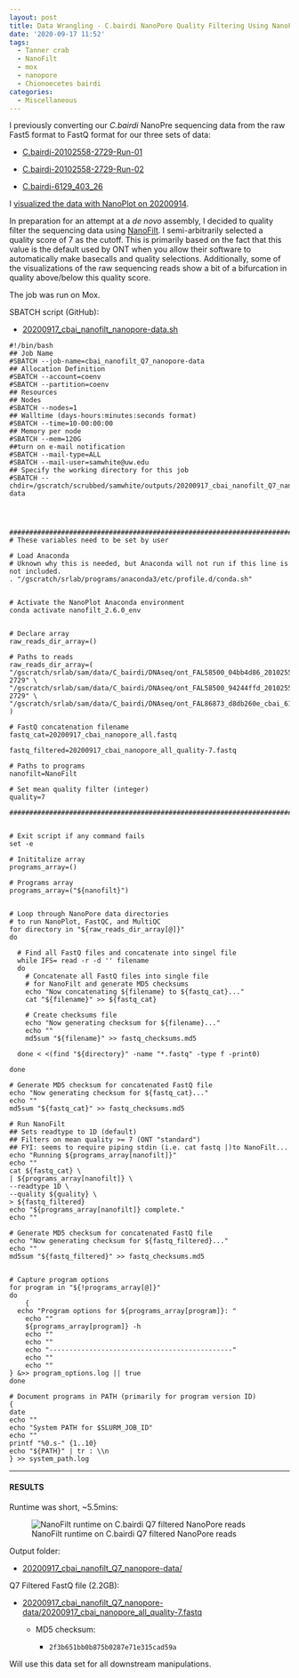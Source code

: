 ```yaml
---
layout: post
title: Data Wrangling - C.bairdi NanoPore Quality Filtering Using NanoFilt on Mox
date: '2020-09-17 11:52'
tags:
  - Tanner crab
  - NanoFilt
  - mox
  - nanopore
  - Chionoecetes bairdi
categories:
  - Miscellaneous
---
```

I previously converting our _C.bairdi_ NanoPre sequencing data from the raw Fast5 format to FastQ format for our three sets of data:

- [C.bairdi-20102558-2729-Run-01](https://robertslab.github.io/sams-notebook/2020/09/04/Data-Wrangling-NanoPore-Fast5-Conversion-to-FastQ-of-C.bairdi-20102558-2729-Run-01-on-Mox-with-GPU-Node.html)

- [C.bairdi-20102558-2729-Run-02](https://robertslab.github.io/sams-notebook/2020/09/04/Data-Wrangling-NanoPore-Fast5-Conversion-to-FastQ-of-C.bairdi-20102558-2729-Run-02-on-Mox-with-GPU-Node.html)

- [C.bairdi-6129_403_26](https://robertslab.github.io/sams-notebook/2020/09/04/Data-Wrangling-NanoPore-Fast5-Conversion-to-FastQ-of-C.bairdi-6129_403_26-on-Mox-with-GPU-Node.html)

I [visualized the data with NanoPlot on 20200914](https://robertslab.github.io/sams-notebook/2020/09/14/Data-Wrangling-Visualization-of-C.bairdi-NanoPore-Sequencing-Using-NanoPlot-on-Mox.html).

In preparation for an attempt at a _de novo_ assembly, I decided to quality filter the sequencing data using [NanoFilt](https://github.com/wdecoster/nanofilt). I semi-arbitrarily selected a quality score of 7 as the cutoff. This is primarily based on the fact that this value is the default used by ONT when you allow their software to automatically make basecalls and quality selections. Additionally, some of the visualizations of the raw sequencing reads show a bit of a bifurcation in quality above/below this quality score.

The job was run on Mox.

SBATCH script (GitHub):

- [20200917_cbai_nanofilt_nanopore-data.sh](https://github.com/RobertsLab/sams-notebook/blob/master/sbatch_scripts/20200917_cbai_nanofilt_nanopore-data.sh)

```shell
#!/bin/bash
## Job Name
#SBATCH --job-name=cbai_nanofilt_Q7_nanopore-data
## Allocation Definition
#SBATCH --account=coenv
#SBATCH --partition=coenv
## Resources
## Nodes
#SBATCH --nodes=1
## Walltime (days-hours:minutes:seconds format)
#SBATCH --time=10-00:00:00
## Memory per node
#SBATCH --mem=120G
##turn on e-mail notification
#SBATCH --mail-type=ALL
#SBATCH --mail-user=samwhite@uw.edu
## Specify the working directory for this job
#SBATCH --chdir=/gscratch/scrubbed/samwhite/outputs/20200917_cbai_nanofilt_Q7_nanopore-data




###################################################################################
# These variables need to be set by user

# Load Anaconda
# Uknown why this is needed, but Anaconda will not run if this line is not included.
. "/gscratch/srlab/programs/anaconda3/etc/profile.d/conda.sh"


# Activate the NanoPlot Anaconda environment
conda activate nanofilt_2.6.0_env


# Declare array
raw_reads_dir_array=()

# Paths to reads
raw_reads_dir_array=(
"/gscratch/srlab/sam/data/C_bairdi/DNAseq/ont_FAL58500_04bb4d86_20102558-2729" \
"/gscratch/srlab/sam/data/C_bairdi/DNAseq/ont_FAL58500_94244ffd_20102558-2729" \
"/gscratch/srlab/sam/data/C_bairdi/DNAseq/ont_FAL86873_d8db260e_cbai_6129_403_26"
)

# FastQ concatenation filename
fastq_cat=20200917_cbai_nanopore_all.fastq

fastq_filtered=20200917_cbai_nanopore_all_quality-7.fastq

# Paths to programs
nanofilt=NanoFilt

# Set mean quality filter (integer)
quality=7

###################################################################################


# Exit script if any command fails
set -e

# Inititalize array
programs_array=()

# Programs array
programs_array=("${nanofilt}")


# Loop through NanoPore data directories
# to run NanoPlot, FastQC, and MultiQC
for directory in "${raw_reads_dir_array[@]}"
do

  # Find all FastQ files and concatenate into singel file
  while IFS= read -r -d '' filename
  do
    # Concatenate all FastQ files into single file
    # for NanoFilt and generate MD5 checksums
    echo "Now concatenating ${filename} to ${fastq_cat}..."
    cat "${filename}" >> ${fastq_cat}

    # Create checksums file
    echo "Now generating checksum for ${filename}..."
    echo ""
    md5sum "${filename}" >> fastq_checksums.md5

  done < <(find "${directory}" -name "*.fastq" -type f -print0)

done

# Generate MD5 checksum for concatenated FastQ file
echo "Now generating checksum for ${fastq_cat}..."
echo ""
md5sum "${fastq_cat}" >> fastq_checksums.md5

# Run NanoFilt
## Sets readtype to 1D (default)
## Filters on mean quality >= 7 (ONT "standard")
## FYI: seems to require piping stdin (i.e. cat fastq |)to NanoFilt...
echo "Running ${programs_array[nanofilt]}"
echo ""
cat ${fastq_cat} \
| ${programs_array[nanofilt]} \
--readtype 1D \
--quality ${quality} \
> ${fastq_filtered}
echo "${programs_array[nanofilt]} complete."
echo ""

# Generate MD5 checksum for concatenated FastQ file
echo "Now generating checksum for ${fastq_filtered}..."
echo ""
md5sum "${fastq_filtered}" >> fastq_checksums.md5


# Capture program options
for program in "${!programs_array[@]}"
do
	{
  echo "Program options for ${programs_array[program]}: "
	echo ""
	${programs_array[program]} -h
	echo ""
	echo ""
	echo "----------------------------------------------"
	echo ""
	echo ""
} &>> program_options.log || true
done

# Document programs in PATH (primarily for program version ID)
{
date
echo ""
echo "System PATH for $SLURM_JOB_ID"
echo ""
printf "%0.s-" {1..10}
echo "${PATH}" | tr : \\n
} >> system_path.log
```


---

#### RESULTS

Runtime was short, ~5.5mins:

![NanoFilt runtime on C.bairdi Q7 filtered NanoPore reads](https://github.com/RobertsLab/sams-notebook/blob/master/images/screencaps/20200917_cbai_nanofilt_Q7_nanopore-data_runtime.png?raw=true)

Output folder:

- [20200917_cbai_nanofilt_Q7_nanopore-data/](https://gannet.fish.washington.edu/Atumefaciens/20200917_cbai_nanofilt_Q7_nanopore-data/)

Q7 Filtered FastQ file (2.2GB):

- [20200917_cbai_nanofilt_Q7_nanopore-data/20200917_cbai_nanopore_all_quality-7.fastq](https://gannet.fish.washington.edu/Atumefaciens/20200917_cbai_nanofilt_Q7_nanopore-data/20200917_cbai_nanopore_all_quality-7.fastq)

  - MD5 checksum:

    - `2f3b651bb0b875b0287e71e315cad59a`

Will use this data set for all downstream manipulations.

